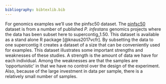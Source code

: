 ```yaml
---
bibliography: bibtexlib.bib
---
```



For genomics examples we'll use the pinfsc50 dataset.
The [pinfsc50](https://CRAN.R-project.org/package=pinfsc50) dataset is from a number of published *P. infestans* genomics projects where the data has been subset here to supercontig_1.50.
This dataset is available as a stand alone R package [@knaus2017vcfr].
By subsetting the data to one supercontig it creates a dataset of a size that can be conveniently used for examples.
This dataset illustrates some important strengths and weaknesses of these studies.
A strength is the amount of data we have for each individual.
Among the weaknesses are that the samples are 'opportunistic' in that we have no control over the design of the experiment.
Also, because of the large investment in data per sample, there is a relatively small number of samples.



